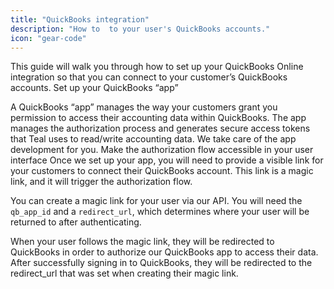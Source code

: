 ```yaml
---
title: "QuickBooks integration"
description: "How to  to your user's QuickBooks accounts."
icon: "gear-code"
---
```


This guide will walk you through how to set up your QuickBooks Online integration so that you can connect to your customer’s QuickBooks accounts. 
Set up your QuickBooks “app”

A QuickBooks “app” manages the way your customers grant you permission to access their accounting data within QuickBooks. The app manages 
the authorization process and generates secure access tokens that Teal uses to read/write accounting data. We take care of the app development for you. 
Make the authorization flow accessible in your user interface
Once we set up your app, you will need to provide a visible link for your customers to connect their QuickBooks account. This link is a magic 
link, and it will trigger the authorization flow.

You can create a magic link for your user via our API. You will need the `qb_app_id` and a `redirect_url`, which determines where your user will 
be returned to after authenticating.

When your user follows the magic link, they will be redirected to QuickBooks in order to authorize our QuickBooks app to access their data. After 
successfully signing in to QuickBooks, they will be redirected to the redirect_url that was set when creating their magic link. 

